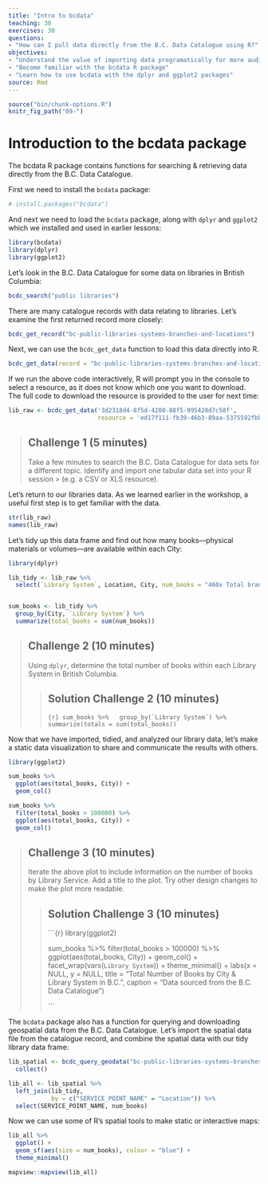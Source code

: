 ```yaml
---
title: "Intro to bcdata"
teaching: 30
exercises: 30
questions:
- "How can I pull data directly from the B.C. Data Catalogue using R?"
objectives:
- "Understand the value of importing data programatically for more auditable and reproducible work flows"
- "Become familiar with the bcdata R package"
- "Learn how to use bcdata with the dplyr and ggplot2 packages"
source: Rmd
---
```


```r
source("bin/chunk-options.R")
knitr_fig_path("09-")
```


# Introduction to the bcdata package

The bcdata R package contains functions for searching & retrieving data directly from the B.C. Data Catalogue.

First we need to install the `bcdata` package:

```r
# install.packages("bcdata")
```

And next we need to load the `bcdata` package, along with `dplyr` and `ggplot2` which we installed and used in earlier lessons:

```r
library(bcdata)
library(dplyr)
library(ggplot2)
```

Let's look in the B.C. Data Catalogue for some data on libraries in British Columbia:

```r
bcdc_search("public libraries")
```

There are many catalogue records with data relating to libraries. Let's examine the first returned record more closely:


```r
bcdc_get_record("bc-public-libraries-systems-branches-and-locations")
```

Next, we can use the `bcdc_get_data` function to load this data directly into R. 

```r
bcdc_get_data(record = "bc-public-libraries-systems-branches-and-locations")
```


If we run the above code interactively, R will prompt you in the console to select a resource, as it does not know which one you want to download. The full code to download the resource is provided to the user for next time:

```r
lib_raw <- bcdc_get_data('3d2318d4-8f5d-4208-88f5-995420d7c58f',
                         resource = 'ed17f111-fb39-46b3-89aa-5375592fbb01')
```

> ## Challenge 1 (5 minutes)
>
> Take a few minutes to search the B.C. Data Catalogue for data sets for a different topic. Identify and import one tabular data set into your R session > (e.g. a CSV or XLS resource).
>


Let's return to our libraries data. As we learned earlier in the workshop, a useful first step is to get familiar with the data.

```r
str(lib_raw)
names(lib_raw)
```

Let's tidy up this data frame and find out how many books&mdash;physical materials or volumes&mdash;are available within each City:

```r
library(dplyr)

lib_tidy <- lib_raw %>%
  select(`Library System`, Location, City, num_books = "460x Total branch physical materials, volumes held")


sum_books <- lib_tidy %>% 
  group_by(City, `Library System`) %>% 
  summarize(total_books = sum(num_books))
```

> ## Challenge 2 (10 minutes)
>
> Using `dplyr`, determine the total number of books within each Library System in British Columbia.
>
>
> >## Solution Challenge 2 (10 minutes)
> >```{r}
> > sum_books %>% 
> >  group_by(`Library System`) %>% 
> >  summarize(totals = sum(total_books))
> >```


Now that we have imported, tidied, and analyzed our library data, let's make a static data visualization to share and communicate the results with others.

```r
library(ggplot2)

sum_books %>% 
  ggplot(aes(total_books, City)) +
  geom_col()

sum_books %>% 
  filter(total_books > 100000) %>% 
  ggplot(aes(total_books, City)) +
  geom_col()
```

> ## Challenge 3 (10 minutes)
>
> Iterate the above plot to include information on the number of books by Library Service. Add a title to the plot. Try other design changes to make the plot more readable.
>
>
> >## Solution Challenge 3 (10 minutes)
> >```{r}
> >library(ggplot2)
> >
> >sum_books %>% 
> >  filter(total_books > 100000) %>% 
> >  ggplot(aes(total_books, City)) +
> >  geom_col() +
> >  facet_wrap(vars(`Library System`)) +
> >  theme_minimal() +
> >  labs(x = NULL,
> >       y = NULL,
> >       title = "Total Number of Books by City & Library System in B.C.",
> >       caption = "Data sourced from the B.C. Data Catalogue")
> >
> >```

The `bcdata` package also has a function for querying and downloading geospatial data from the B.C. Data Catalogue. Let's import the spatial data file from the catalogue record, and combine the spatial data with our tidy library data frame:

```r
lib_spatial <- bcdc_query_geodata("bc-public-libraries-systems-branches-and-locations") %>%
  collect()

lib_all <- lib_spatial %>% 
  left_join(lib_tidy,
            by = c("SERVICE_POINT_NAME" = "Location")) %>% 
  select(SERVICE_POINT_NAME, num_books) 
```

Now we can use some of R's spatial tools to make static or interactive maps:

```r
lib_all %>% 
  ggplot() +
  geom_sf(aes(size = num_books), colour = "blue") +
  theme_minimal()

mapview::mapview(lib_all)
```


